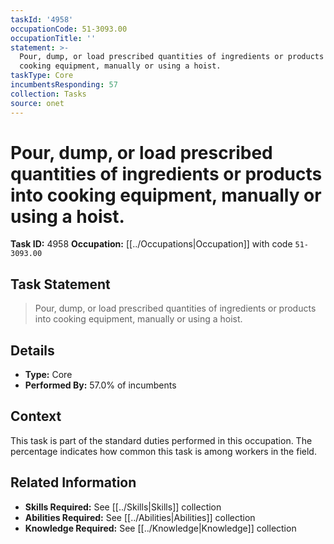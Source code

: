 ```yaml
---
taskId: '4958'
occupationCode: 51-3093.00
occupationTitle: ''
statement: >-
  Pour, dump, or load prescribed quantities of ingredients or products into
  cooking equipment, manually or using a hoist.
taskType: Core
incumbentsResponding: 57
collection: Tasks
source: onet
---
```

# Pour, dump, or load prescribed quantities of ingredients or products into cooking equipment, manually or using a hoist.

**Task ID:** 4958
**Occupation:** [[../Occupations|Occupation]] with code `51-3093.00`

## Task Statement

> Pour, dump, or load prescribed quantities of ingredients or products into cooking equipment, manually or using a hoist.

## Details

- **Type:** Core
- **Performed By:** 57.0% of incumbents

## Context

This task is part of the standard duties performed in this occupation. The percentage indicates how common this task is among workers in the field.

## Related Information

- **Skills Required:** See [[../Skills|Skills]] collection
- **Abilities Required:** See [[../Abilities|Abilities]] collection
- **Knowledge Required:** See [[../Knowledge|Knowledge]] collection
